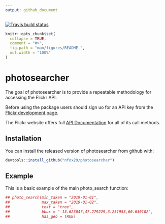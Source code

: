 ```yaml
---
output: github_document
---
```

[![Travis build status](https://travis-ci.org/nfox29/photosearcher.svg?branch=master)](https://travis-ci.org/nfox29/photosearcher)
<!-- README.md is generated from README.Rmd. Please edit that file -->

```r
knitr::opts_chunk$set(
  collapse = TRUE,
  comment = "#>",
  fig.path = "man/figures/README-",
  out.width = "100%"
)
```
# photosearcher

The goal of photosearcher is to provide a repeatable methodology for accessing the Flickr API.

Before using the package users should sign uo for an API key from the [Flickr development page](https://www.flickr.com/services/apps/create/).

The Flickr website offers full [API Documentation](https://www.flickr.com/services/api/) for all of its call methods.

## Installation

You can install the released version of photosearcher from github with:

``` r
devtools::install_github("nfox29/photosearcher")
```

## Example

This is a basic example of the main photo_search function:

```r
## photo_search(min_taken = "2019-01-01",
##              max_taken = "2019-01-02",
##              text = "tree",
##              bbox = "-13.623047,47.279229,3.251953,60.630102",
##              has_geo = TRUE)
```
